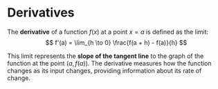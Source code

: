 # Derivatives

The **derivative** of a function $f(x)$ at a point $x = a$ is defined as the limit:
$$
f'(a) = \lim_{h \to 0} \frac{f(a + h) - f(a)}{h}
$$

This limit represents the **slope of the tangent line** to the graph of the function at the point $(a, f(a))$. The derivative measures how the function changes as its input changes, providing information about its rate of change.